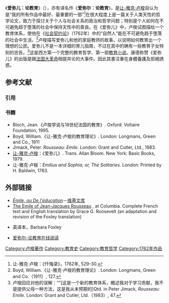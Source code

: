 {{Infobox Book 
| name = 爱弥儿：论教育<br />''{{lang|fr|Émile ou De l'éducation}}'' 
| title_orig =
| translator =
| image = [[File:EmileTitle.jpeg|File:EmileTitle.jpeg]]
| image_caption = 封面頁
| author = [[让-雅克·卢梭|让-雅克·卢梭]]
| illustrator =
| cover_artist =
| country = [[荷兰|荷兰]]、[[法国|法国]]
| language = [[法语|法语]]
| series =
| subject =
| genre =
| publisher =
| release_date = 1762年
| english_release_date =
| media_type =
| pages =
| isbn =
| preceded_by =
| followed_by =
}}

《'''爱弥儿：论教育'''》（{{lang-fr|'''''Émile: ou De l'éducation'''''}}），亦有译名作《'''爱弥尔：论教育'''》，是[[让-雅克·卢梭|让-雅克·卢梭]]自认为是“我的所有作品中最好、最重要的一部”<ref>让-雅克·卢梭：《忏悔录》，1762年, 529-30.</ref>在很大程度上是一篇关于人类天性的哲学论文，致力于探讨关于个人与社会关系的政治和哲学问题；特别是个人如何在不可避免趋于堕落的社会中保持天性中的善良。在《爱弥儿》中，卢梭试图描绘一个教育体系，使他在《[[社会契约论|社会契约论]]》（1762年）中的“自然人”能在不可避免趋于堕落的社会中生活。<ref>Boyd, William.《让-雅克·卢梭的教育理论》. London: Longmans, Green and Co.（1911）, 127.</ref>卢梭描写爱弥儿和他的家庭教师的故事，以说明如何教育出一个理想的公民。爱弥儿不是一本详细的育儿指南，不过在其中的确有一些教育子女特别的忠告。<ref>卢梭回应对他的误解：“{{lang|fr|<nowiki>Il s’sagit d’un nouveau système d’èducation dont j’offre le plan à l’examen des sages, et non pas d’une méthode pour les pères et les mères, à laquelle je n’ai jamais songé.</nowiki>}}”[这是一个新的教育体系，概述我对于学习贡献，我不是提供父母一种方法，这是我从未预期的]Qtd. in Peter Jimack, ''Rousseau: Emile''. London: Grant and Cutler, Ltd.（1983）, 47.</ref>这是西方第一个完整的教育哲学、第一部[[教育小说|教育小说]]。康德称赞《爱弥儿》的出版是跟[[法国大革命|法国大革命]]相提并论的大事件。因此其書注重在身體養護及拒絕誘惑。

== 参考文献==
=== 引用 ===
{{Reflist}}

=== 书籍 ===
* Bloch, Jean.《卢梭学说与18世纪法国的教育》. Oxford: Voltaire Foundation, 1995.
* Boyd, William.《让-雅克·卢梭的教育理论》. London: Longmans, Green and Co., 1911
* Jimack, Peter. ''Rousseau: Emile''. London: Grant and Cutler, Ltd., 1983.
* [[让-雅克·卢梭|让-雅克·卢梭]]：《爱弥儿》. Trans. Allan Bloom. New York: Basic Books, 1979.
* 让-雅克·卢梭：''Emilius and Sophia; or, The Solitaries''. London: Printed by H. Baldwin, 1783.

==外部链接==
{{Wikisourcelang|fr|Émile, ou De l’éducation|''Émile, ou De l'éducation''}}
* [[s:fr:Émile,_ou_De_l’éducation|''Émile, ou De l'éducation'']]－[[维基文库|维基文库]]{{fr}}
*[http://projects.ilt.columbia.edu/pedagogies/rousseau/ The Emile of Jean-Jacques Rousseau] {{Wayback|url=http://projects.ilt.columbia.edu/pedagogies/rousseau/ |date=20091211195035 }}, at Columbia. Complete French text and English translation by Grace G. Roosevelt (an adaptation and revision of the Foxley translation)
*{{gutenberg|no=5427|name=Emile}}英译本，Barbara Foxley
* [http://www.99csw.com/book/1639/index.htm 爱弥尔-论教育在线阅读] {{Wayback|url=http://www.99csw.com/book/1639/index.htm |date=20130128091743 }}

{{Jean-Jacques Rousseau}}

[[Category:卢梭著作|Category:卢梭著作]]
[[Category:教育史|Category:教育史]]
[[Category:教育哲学|Category:教育哲学]]
[[Category:1762年作品|Category:1762年作品]]